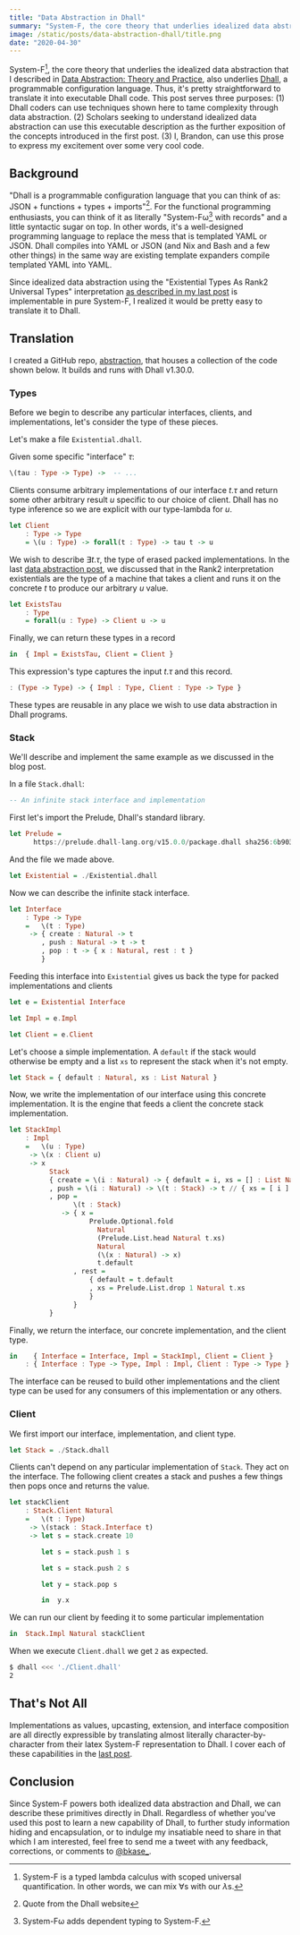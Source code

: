 ```yaml
---
title: "Data Abstraction in Dhall"
summary: "System-F, the core theory that underlies idealized data abstraction also underlies Dhall, a programmable configuration language. This post enables scholars to better understand data abstraction via an executable description and shows Dhall coders how to use data abstraction to tame complexity."
image: /static/posts/data-abstraction-dhall/title.png
date: "2020-04-30"
---
```


System-F[^1], the core theory that underlies the idealized data abstraction that I described in [Data Abstraction: Theory and Practice](/posts/data-abstraction), also underlies [Dhall](https://dhall-lang.org/), a programmable configuration language. Thus, it's pretty straightforward to translate it into executable Dhall code. This post serves three purposes: (1) Dhall coders can use techniques shown here to tame complexity through data abstraction. (2) Scholars seeking to understand idealized data abstraction can use this executable description as the further exposition of the concepts introduced in the first post. (3) I, Brandon, can use this prose to express my excitement over some very cool code.

## Background

"Dhall is a programmable configuration language that you can think of as: JSON + functions + types + imports"[^2]. For the functional programming enthusiasts, you can think of it as literally "System-Fω[^3] with records" and a little syntactic sugar on top. In other words, it's a well-designed programming language to replace the mess that is templated YAML or JSON. Dhall compiles into YAML or JSON (and Nix and Bash and a few other things) in the same way are existing template expanders compile templated YAML into YAML.

Since idealized data abstraction using the "Existential Types As Rank2 Universal Types" interpretation [as described in my last post](/posts/data-abstraction) is implementable in pure System-F, I realized it would be pretty easy to translate it to Dhall.

## Translation

I created a GitHub repo, [abstraction](https://github.com/bkase/abstraction), that houses a collection of the code shown below. It builds and runs with Dhall v1.30.0.

### Types

Before we begin to describe any particular interfaces, clients, and implementations, let's consider the type of these pieces.

Let's make a file `Existential.dhall`.

Given some specific "interface" $\tau$:

```haskell
\(tau : Type -> Type) ->  -- ...
```

Clients consume arbitrary implementations of our interface $t. \tau$ and return some other arbitrary result $u$ specific to our choice of client. Dhall has no type inference so we are explicit with our type-lambda for $u$.

```haskell
let Client
    : Type -> Type
    = \(u : Type) -> forall(t : Type) -> tau t -> u
```

We wish to describe $\exists t. \tau$, the type of erased packed implementations. In the last [data abstraction post](/posts/data-abstraction), we discussed that in the Rank2 interpretation existentials are the type of a machine that takes a client and runs it on the concrete $t$ to produce our arbitrary $u$ value.

```haskell
let ExistsTau
    : Type
    = forall(u : Type) -> Client u -> u
```

Finally, we can return these types in a record

```haskell
in  { Impl = ExistsTau, Client = Client }
```

This expression's type captures the input $t.\tau$ and this record.

```haskell
: (Type -> Type) -> { Impl : Type, Client : Type -> Type }
```

These types are reusable in any place we wish to use data abstraction in Dhall programs.

### Stack

We'll describe and implement the same example as we discussed in the blog&nbsp;post.

In a file `Stack.dhall`:

```haskell
-- An infinite stack interface and implementation
```

First let's import the Prelude, Dhall's standard library.

```haskell
let Prelude =
      https://prelude.dhall-lang.org/v15.0.0/package.dhall sha256:6b90326dc39ab738d7ed87b970ba675c496bed0194071b332840a87261649dcd
```

And the file we made above.

```haskell
let Existential = ./Existential.dhall
```

Now we can describe the infinite stack interface.

```haskell
let Interface
    : Type -> Type
    =   \(t : Type)
     -> { create : Natural -> t
        , push : Natural -> t -> t
        , pop : t -> { x : Natural, rest : t }
        }
```

Feeding this interface into `Existential` gives us back the type for packed implementations and clients

```haskell
let e = Existential Interface

let Impl = e.Impl

let Client = e.Client
```

Let's choose a simple implementation. A `default` if the stack would otherwise be empty and a list `xs` to represent the stack when it's not empty.

```haskell
let Stack = { default : Natural, xs : List Natural }
```

Now, we write the implementation of our interface using this concrete implementation. It is the engine that feeds a client the concrete stack implementation.

```haskell
let StackImpl
    : Impl
    =   \(u : Type)
     -> \(x : Client u)
     -> x
          Stack
          { create = \(i : Natural) -> { default = i, xs = [] : List Natural }
          , push = \(i : Natural) -> \(t : Stack) -> t // { xs = [ i ] # t.xs }
          , pop =
                \(t : Stack)
             -> { x =
                    Prelude.Optional.fold
                      Natural
                      (Prelude.List.head Natural t.xs)
                      Natural
                      (\(x : Natural) -> x)
                      t.default
                , rest =
                    { default = t.default
                    , xs = Prelude.List.drop 1 Natural t.xs
                    }
                }
          }
```

Finally, we return the interface, our concrete implementation, and the client
type.

```haskell
in    { Interface = Interface, Impl = StackImpl, Client = Client }
    : { Interface : Type -> Type, Impl : Impl, Client : Type -> Type }
```

The interface can be reused to build other implementations and the client type can be used for any consumers of this implementation or any others.

### Client

We first import our interface, implementation, and client type.

```haskell
let Stack = ./Stack.dhall
```

Clients can't depend on any particular implementation of `Stack`. They act on the interface. The following client creates a stack and pushes a few things then pops once and returns the value.

```haskell
let stackClient
    : Stack.Client Natural
    =   \(t : Type)
     -> \(stack : Stack.Interface t)
     -> let s = stack.create 10

        let s = stack.push 1 s

        let s = stack.push 2 s

        let y = stack.pop s

        in  y.x
```

We can run our client by feeding it to some particular implementation

```haskell
in  Stack.Impl Natural stackClient
```

When we execute `Client.dhall` we get `2` as expected.

```bash
$ dhall <<< './Client.dhall'
2
```

## That's Not All

Implementations as values, upcasting, extension, and interface composition are all directly expressible by translating almost literally character-by-character from their latex System-F representation to Dhall. I cover each of these capabilities in the [last post](/posts/data-abstraction).

## Conclusion

Since System-F powers both idealized data abstraction and Dhall, we can describe these primitives directly in Dhall. Regardless of whether you've used this post to learn a new capability of Dhall, to further study information hiding and encapsulation, or to indulge my insatiable need to share in that which I am interested, feel free to send me a tweet with any feedback, corrections, or comments to [@bkase_](https://twitter.com/bkase_).

[^1]: System-F is a typed lambda calculus with scoped universal quantification. In other words, we can mix $\forall$s with our $\lambda$s.
[^2]: Quote from the Dhall website
[^3]: System-Fω adds dependent typing to System-F.
